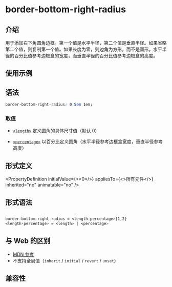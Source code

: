 # border-bottom-right-radius

## 介绍

用于添加右下角圆角边框。第一个值是水平半径，第二个值是垂直半径。如果省略第二个值，则复制第一个值。如果长度为零，则边角为方形，而不是圆形。水平半径的百分比值参考边框盒的宽度，而垂直半径的百分比值参考边框盒的高度。

## 使用示例


<Go
  example="css-api"
  defaultFile="src/border-bottom-right-radius/App.tsx"
  img="https://lf-lynx.tiktok-cdns.com/obj/lynx-artifacts-oss-sg/lynx-website/assets/doc/css/border-bottom-right-radius.jpg"
  defaultEntryFile="dist/border-bottom-right-radius.lynx.bundle"
  entry="src/border-bottom-right-radius"
/>

## 语法

```css
border-bottom-right-radius: 0.5em 1em;
```

### 取值

- [`<length>`](/api/css/data-type/length.mdx)
  定义圆角的具体尺寸值（默认 0）

- [`<percentage>`](/api/css/data-type/percentage.mdx)
  以百分比定义圆角（水平半径参考边框盒宽度，垂直半径参考高度）

## 形式定义


<PropertyDefinition
  initialValue={<>0</>}
  appliesTo={<>所有元件</>}
  inherited="no"
  animatable="no"
/>

## 形式语法

```css

border-bottom-right-radius = <length-percentage>{1,2}
<length-percentage> = <length> | <percentage>
```

## 与 Web 的区别

- [MDN 参考](https://developer.mozilla.org/en-US/docs/Web/CSS/border-bottom-right-radius)
- 不支持全局值（`inherit` / `initial` / `revert` / `unset`）

## 兼容性


<LegacyCompatTable metadata="css/properties/border-bottom-right-radius" />
